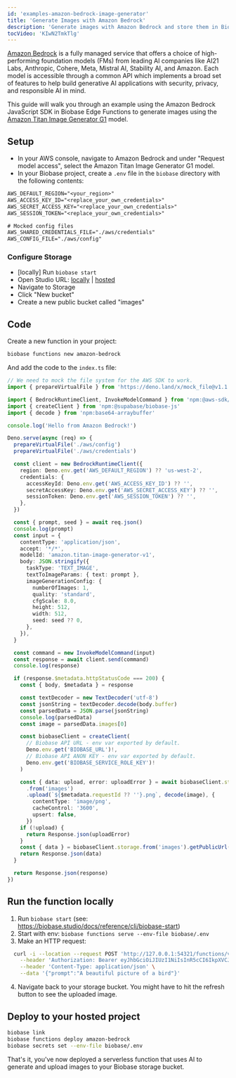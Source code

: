 ```yaml
---
id: 'examples-amazon-bedrock-image-generator'
title: 'Generate Images with Amazon Bedrock'
description: 'Generate images with Amazon Bedrock and store them in Biobase Storage.'
tocVideo: 'KIwN2TmkTlg'
---
```


[Amazon Bedrock](https://aws.amazon.com/bedrock) is a fully managed service that offers a choice of high-performing foundation models (FMs) from leading AI companies like AI21 Labs, Anthropic, Cohere, Meta, Mistral AI, Stability AI, and Amazon. Each model is accessible through a common API which implements a broad set of features to help build generative AI applications with security, privacy, and responsible AI in mind.

This guide will walk you through an example using the Amazon Bedrock JavaScript SDK in Biobase Edge Functions to generate images using the [Amazon Titan Image Generator G1](https://aws.amazon.com/blogs/machine-learning/use-amazon-titan-models-for-image-generation-editing-and-searching/) model.

## Setup

- In your AWS console, navigate to Amazon Bedrock and under "Request model access", select the Amazon Titan Image Generator G1 model.
- In your Biobase project, create a `.env` file in the `biobase` directory with the following contents:

```txt
AWS_DEFAULT_REGION="<your_region>"
AWS_ACCESS_KEY_ID="<replace_your_own_credentials>"
AWS_SECRET_ACCESS_KEY="<replace_your_own_credentials>"
AWS_SESSION_TOKEN="<replace_your_own_credentials>"

# Mocked config files
AWS_SHARED_CREDENTIALS_FILE="./aws/credentials"
AWS_CONFIG_FILE="./aws/config"
```

### Configure Storage

- [locally] Run `biobase start`
- Open Studio URL: [locally](http://127.0.0.1:54323/project/default/storage/buckets) | [hosted](https://app.biobase.studio/project/_/storage/buckets)
- Navigate to Storage
- Click "New bucket"
- Create a new public bucket called "images"

## Code

Create a new function in your project:

```bash
biobase functions new amazon-bedrock
```

And add the code to the `index.ts` file:

```ts index.ts
// We need to mock the file system for the AWS SDK to work.
import { prepareVirtualFile } from 'https://deno.land/x/mock_file@v1.1.2/mod.ts'

import { BedrockRuntimeClient, InvokeModelCommand } from 'npm:@aws-sdk/client-bedrock-runtime'
import { createClient } from 'npm:@supabase/biobase-js'
import { decode } from 'npm:base64-arraybuffer'

console.log('Hello from Amazon Bedrock!')

Deno.serve(async (req) => {
  prepareVirtualFile('./aws/config')
  prepareVirtualFile('./aws/credentials')

  const client = new BedrockRuntimeClient({
    region: Deno.env.get('AWS_DEFAULT_REGION') ?? 'us-west-2',
    credentials: {
      accessKeyId: Deno.env.get('AWS_ACCESS_KEY_ID') ?? '',
      secretAccessKey: Deno.env.get('AWS_SECRET_ACCESS_KEY') ?? '',
      sessionToken: Deno.env.get('AWS_SESSION_TOKEN') ?? '',
    },
  })

  const { prompt, seed } = await req.json()
  console.log(prompt)
  const input = {
    contentType: 'application/json',
    accept: '*/*',
    modelId: 'amazon.titan-image-generator-v1',
    body: JSON.stringify({
      taskType: 'TEXT_IMAGE',
      textToImageParams: { text: prompt },
      imageGenerationConfig: {
        numberOfImages: 1,
        quality: 'standard',
        cfgScale: 8.0,
        height: 512,
        width: 512,
        seed: seed ?? 0,
      },
    }),
  }

  const command = new InvokeModelCommand(input)
  const response = await client.send(command)
  console.log(response)

  if (response.$metadata.httpStatusCode === 200) {
    const { body, $metadata } = response

    const textDecoder = new TextDecoder('utf-8')
    const jsonString = textDecoder.decode(body.buffer)
    const parsedData = JSON.parse(jsonString)
    console.log(parsedData)
    const image = parsedData.images[0]

    const biobaseClient = createClient(
      // Biobase API URL - env var exported by default.
      Deno.env.get('BIOBASE_URL')!,
      // Biobase API ANON KEY - env var exported by default.
      Deno.env.get('BIOBASE_SERVICE_ROLE_KEY')!
    )

    const { data: upload, error: uploadError } = await biobaseClient.storage
      .from('images')
      .upload(`${$metadata.requestId ?? ''}.png`, decode(image), {
        contentType: 'image/png',
        cacheControl: '3600',
        upsert: false,
      })
    if (!upload) {
      return Response.json(uploadError)
    }
    const { data } = biobaseClient.storage.from('images').getPublicUrl(upload.path!)
    return Response.json(data)
  }

  return Response.json(response)
})
```

## Run the function locally

1. Run `biobase start` (see: https://biobase.studio/docs/reference/cli/biobase-start)
2. Start with env: `biobase functions serve --env-file biobase/.env`
3. Make an HTTP request:

```bash
  curl -i --location --request POST 'http://127.0.0.1:54321/functions/v1/amazon-bedrock' \
    --header 'Authorization: Bearer eyJhbGciOiJIUzI1NiIsInR5cCI6IkpXVCJ9.eyJpc3MiOiJzdXBhYmFzZS1kZW1vIiwicm9sZSI6ImFub24iLCJleHAiOjE5ODM4MTI5OTZ9.CRXP1A7WOeoJeXxjNni43kdQwgnWNReilDMblYTn_I0' \
    --header 'Content-Type: application/json' \
    --data '{"prompt":"A beautiful picture of a bird"}'
```

4. Navigate back to your storage bucket. You might have to hit the refresh button to see the uploaded image.

## Deploy to your hosted project

```bash
biobase link
biobase functions deploy amazon-bedrock
biobase secrets set --env-file biobase/.env
```

That's it, you've now deployed a serverless function that uses AI to generate and upload images to your Biobase storage bucket.
